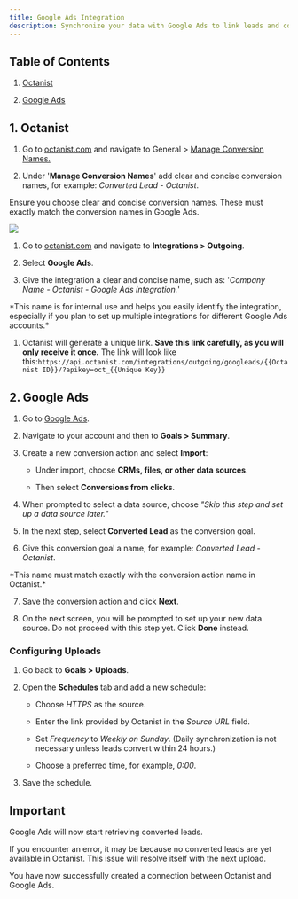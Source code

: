 ```yaml
---
title: Google Ads Integration
description: Synchronize your data with Google Ads to link leads and conversions back to campaigns.
---
```


## Table of Contents

1. [Octanist](#1-octanist)

2. [Google Ads](#2-google-ads)

## 1. Octanist

1. Go to [octanist.com](https://octanist.com/) and navigate to General > [Manage Conversion Names.](https://octanist.com/organization/settings/)

2. Under '**Manage Conversion Names**' add clear and concise conversion names, for example: *Converted Lead - Octanist*.

<Warning>
  Ensure you choose clear and concise conversion names. These must exactly match the conversion names in Google Ads.
</Warning>

![](/image.png)

1. Go to [octanist.com](https://octanist.com/) and navigate to **Integrations > Outgoing**.

2. Select **Google Ads**.

3. Give the integration a clear and concise name, such as: '*Company Name - Octanist - Google Ads Integration.*'&#x20;

<Tip>
  *This name is for internal use and helps you easily identify the integration, especially if you plan to set up multiple integrations for different Google Ads accounts.*
</Tip>

1. Octanist will generate a unique link. **Save this link carefully, as you will only receive it once.**
   The link will look like this:`https://api.octanist.com/integrations/outgoing/googleads/{{Octanist ID}}/?apikey=oct_{{Unique Key}}`

## 2. Google Ads

1. Go to [Google Ads](https://ads.google.com/aw/overview).

2. Navigate to your account and then to **Goals > Summary**.

3. Create a new conversion action and select **Import**:

   * Under import, choose **CRMs, files, or other data sources**.

   * Then select **Conversions from clicks**.

4. When prompted to select a data source, choose *"Skip this step and set up a data source later."*

5. In the next step, select **Converted Lead** as the conversion goal.

6. Give this conversion goal a name, for example: *Converted Lead - Octanist*.

<Warning>
  *This name must match exactly with the conversion action name in Octanist.*
</Warning>

7. Save the conversion action and click **Next**.

8. On the next screen, you will be prompted to set up your new data source. Do not proceed with this step yet. Click **Done** instead.

### Configuring Uploads

1. Go back to **Goals > Uploads**.

2. Open the **Schedules** tab and add a new schedule:

   * Choose *HTTPS* as the source.

   * Enter the link provided by Octanist in the *Source URL* field.

   * Set *Frequency* to *Weekly on Sunday*.
     (Daily synchronization is not necessary unless leads convert within 24 hours.)

   * Choose a preferred time, for example, *0:00*.

3. Save the schedule.

## Important

Google Ads will now start retrieving converted leads.

If you encounter an error, it may be because no converted leads are yet available in Octanist. This issue will resolve itself with the next upload.

You have now successfully created a connection between Octanist and Google Ads.